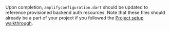 Upon completion, `amplifyconfiguration.dart` should be updated to reference provisioned backend auth resources.  Note that these files should already be a part of your project if you followed the [Project setup walkthrough](/[platform]/start/project-setup/create-application/).

